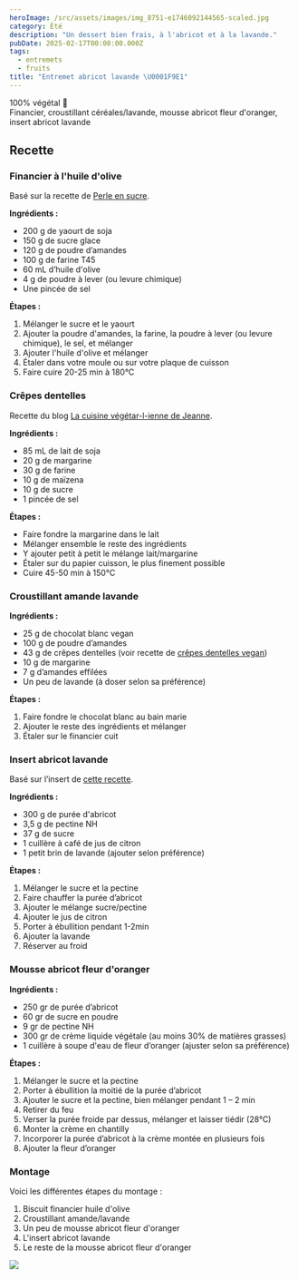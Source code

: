 ```yaml
---
heroImage: /src/assets/images/img_8751-e1746092144565-scaled.jpg
category: Été
description: "Un dessert bien frais, à l'abricot et à la lavande."
pubDate: 2025-02-17T00:00:00.000Z
tags:
  - entremets
  - fruits
title: "Entremet abricot lavande \U0001F9E1"
---
```


100% végétal 🌱\
Financier, croustillant céréales/lavande, mousse abricot fleur d'oranger, insert abricot lavande

## Recette

### Financier à l'huile d'olive

Basé sur la recette de [Perle en sucre](https://perleensucre.com/financiers-vegan-sans-oeufs-sans-beurre/).

**Ingrédients :**

- 200 g de yaourt de soja
- 150 g de sucre glace
- 120 g de poudre d’amandes
- 100 g de farine T45
- 60 mL d’huile d'olive
- 4 g de poudre à lever (ou levure chimique)
- Une pincée de sel

**Étapes :**

1. Mélanger le sucre et le yaourt
2. Ajouter la poudre d'amandes, la farine, la poudre à lever (ou levure chimique), le sel, et mélanger
3. Ajouter l'huile d'olive et mélanger
4. Étaler dans votre moule ou sur votre plaque de cuisson
5. Faire cuire 20-25 min à 180°C

### Crêpes dentelles

Recette du blog [La cuisine végétar-l-ienne de Jeanne](https://jeanne-cuisine.over-blog.com/2016/11/crepes-dentelles-gavottes-vegetaliennes.html).

**Ingrédients :**

- 85 mL de lait de soja
- 20 g de margarine
- 30 g de farine
- 10 g de maïzena
- 10 g de sucre
- 1 pincée de sel

**Étapes :**

- Faire fondre la margarine dans le lait
- Mélanger ensemble le reste des ingrédients
- Y ajouter petit à petit le mélange lait/margarine
- Étaler sur du papier cuisson, le plus finement possible
- Cuire 45-50 min à 150°C

### Croustillant amande lavande

**Ingrédients :**

- 25 g de chocolat blanc vegan
- 100 g de poudre d’amandes
- 43 g de crêpes dentelles (voir recette de [crêpes dentelles vegan](https://jeanne-cuisine.over-blog.com/2016/11/crepes-dentelles-gavottes-vegetaliennes.html))
- 10 g de margarine
- 7 g d’amandes effilées
- Un peu de lavande (à doser selon sa préférence)

**Étapes :**

1. Faire fondre le chocolat blanc au bain marie
2. Ajouter le reste des ingrédients et mélanger
3. Étaler sur le financier cuit

### Insert abricot lavande

Basé sur l’insert de [cette recette](https://empreintesucree.fr/entremets-abricot-romarin/).

**Ingrédients :**

- 300 g de purée d'abricot
- 3,5 g de pectine NH
- 37 g de sucre
- 1 cuillère à café de jus de citron
- 1 petit brin de lavande (ajouter selon préférence)

**Étapes :**

1. Mélanger le sucre et la pectine
2. Faire chauffer la purée d’abricot
3. Ajouter le mélange sucre/pectine
4. Ajouter le jus de citron
5. Porter à ébullition pendant 1-2min
6. Ajouter la lavande
7. Réserver au froid

### Mousse abricot fleur d'oranger

**Ingrédients :**

- 250 gr de purée d’abricot
- 60 gr de sucre en poudre
- 9 gr de pectine NH
- 300 gr de crème liquide végétale (au moins 30% de matières grasses)
- 1 cuillère à soupe d'eau de fleur d’oranger (ajuster selon sa préférence)

**Étapes :**

1. Mélanger le sucre et la pectine
2. Porter à ébullition la moitié de la purée d’abricot
3. Ajouter le sucre et la pectine, bien mélanger pendant 1 – 2 min
4. Retirer du feu
5. Verser la purée froide par dessus, mélanger et laisser tiédir (28°C)
6. Monter la crème en chantilly
7. Incorporer la purée d’abricot à la crème montée en plusieurs fois
8. Ajouter la fleur d’oranger

### Montage

Voici les différentes étapes du montage :

1. Biscuit financier huile d'olive
2. Croustillant amande/lavande
3. Un peu de mousse abricot fleur d'oranger
4. L'insert abricot lavande
5. Le reste de la mousse abricot fleur d'oranger

![](/src/assets/images/img_8772-scaled.jpg)
